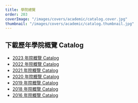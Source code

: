 ```yaml
---
title: 學院總覽
order: 203
coverImage: "/images/covers/academic/catalog.cover.jpg"
thumbnail: "/images/covers/academic/catalog.thumbnail.jpg"
---
```



<Pdf
  url="/docs/catalogs/Catalog-Chinese-2023-24-updated-081723.pdf"
  title="2023 年院概覽 Catalog"
/>

## 下載歷年學院概覽 Catalog

- [2023 年院概覽 Catalog](/docs/catalogs/Catalog-Chinese-2023-24-updated-081723.pdf)
- [2022 年院概覽 Catalog](/docs/catalogs/Catalog-Chinese-2022_2023-updated-112822.pdf)
- [2021 年院概覽 Catalog](/docs/catalogs/Catalog_Chinese_Fall2021_updated_05202021_v2.pdf)
- [2020 年院概覽 Catalog](/docs/catalogs/Catalog-Chinese-Fall2020-updated10092020.pdf)
- [2019 年院概覽 Catalog](/docs/catalogs/Catalog_Chinese_Fall2019-v1.1.pdf)
- [2018 年院概覽 Catalog](/docs/catalogs/Catalog_2018C_Highlighted.pdf)
- [2016 年院概覽 Catalog](/docs/catalogs/Catalog2016.pdf)
